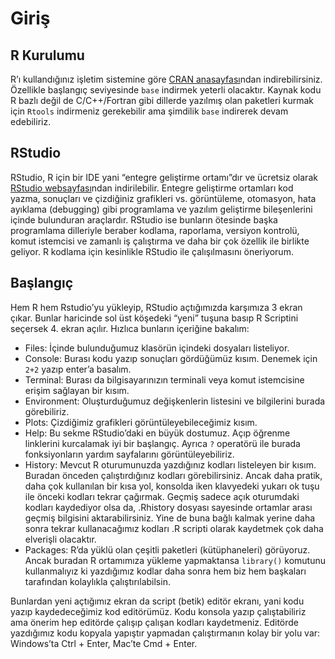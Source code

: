# Giriş 

## R Kurulumu

R'ı kullandığınız işletim sistemine göre [CRAN anasayfası](https://cran.r-project.org/)ndan indirebilirsiniz. Özellikle başlangıç seviyesinde `base` indirmek yeterli olacaktır. Kaynak kodu R bazlı değil de C/C++/Fortran gibi dillerde yazılmış olan paketleri kurmak için `Rtools` indirmeniz gerekebilir ama şimdilik `base` indirerek devam edebiliriz.

## RStudio

RStudio, R için bir IDE yani "entegre geliştirme ortamı"dır ve ücretsiz olarak [RStudio websayfası](https://www.rstudio.com/)ndan indirilebilir. Entegre geliştirme ortamları kod yazma, sonuçları ve çizdiğiniz grafikleri vs. görüntüleme, otomasyon, hata ayıklama (debugging) gibi programlama ve yazılım geliştirme bileşenlerini içinde bulunduran araçlardır. RStudio ise bunların ötesinde başka programlama dilleriyle beraber kodlama, raporlama, versiyon kontrolü, komut istemcisi ve zamanlı iş çalıştırma ve daha bir çok özellik ile birlikte geliyor. R kodlama için kesinlikle RStudio ile çalışılmasını öneriyorum.

## Başlangıç

Hem R hem Rstudio'yu yükleyip, RStudio açtığımızda karşımıza 3 ekran çıkar. Bunlar haricinde sol üst köşedeki "yeni" tuşuna basıp R Scriptini seçersek 4. ekran açılır. Hızlıca bunların içeriğine bakalım: 

* Files: İçinde bulunduğumuz klasörün içindeki dosyaları listeliyor.
* Console: Burası kodu yazıp sonuçları gördüğümüz kısım. Denemek için `2+2` yazıp enter’a basalım.
* Terminal: Burası da bilgisayarınızın terminali veya komut istemcisine erişim sağlayan bir kısım.
* Environment: Oluşturduğumuz değişkenlerin listesini ve bilgilerini burada görebiliriz.
* Plots: Çizdiğimiz grafikleri görüntüleyebileceğimiz kısım. 
* Help: Bu sekme RStudio’daki en büyük dostumuz. Açıp öğrenme linklerini kurcalamak iyi bir başlangıç. Ayrıca `?` operatörü ile burada fonksiyonların yardım sayfalarını görüntüleyebiliriz.
* History: Mevcut R oturumunuzda yazdığınız kodları listeleyen bir kısım. Buradan önceden çalıştırdığınız kodları görebilirsiniz. Ancak daha pratik, daha çok kullanılan bir kısa yol, konsolda iken klavyedeki yukarı ok tuşu ile önceki kodları tekrar çağırmak. Geçmiş sadece açık oturumdaki kodları kaydediyor olsa da, .Rhistory dosyası sayesinde ortamlar arası geçmiş bilgisini aktarabilirsiniz. Yine de buna bağlı kalmak yerine daha sonra tekrar kullanacağımız kodları .R scripti olarak kaydetmek çok daha elverişli olacaktır.
* Packages: R’da yüklü olan çeşitli paketleri (kütüphaneleri) görüyoruz. Ancak buradan R ortamımıza yükleme yapmaktansa `library()` komutunu kullanmalıyız ki yazdığımız kodlar daha sonra hem biz hem başkaları tarafından kolaylıkla çalıştırılabilsin. 

Bunlardan yeni açtığımız ekran da script (betik) editör ekranı, yani kodu yazıp kaydedeceğimiz kod editörümüz. Kodu konsola yazıp çalıştabiliriz ama önerim hep editörde çalışıp çalışan kodları kaydetmeniz. Editörde yazdığımız kodu kopyala yapıştır yapmadan çalıştırmanın kolay bir yolu var: Windows'ta Ctrl + Enter, Mac'te Cmd + Enter. 



